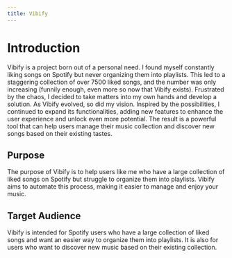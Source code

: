 ```yaml
---
title: Vibify
---
```


# Introduction

Vibify is a project born out of a personal need. I found myself constantly liking songs on Spotify but never organizing them into playlists. This led to a staggering collection of over 7500 liked songs, and the number was only increasing (funnily enough, even more so now that Vibify exists). Frustrated by the chaos, I decided to take matters into my own hands and develop a solution. As Vibify evolved, so did my vision. Inspired by the possibilities, I continued to expand its functionalities, adding new features to enhance the user experience and unlock even more potential. The result is a powerful tool that can help users manage their music collection and discover new songs based on their existing tastes.

## Purpose

The purpose of Vibify is to help users like me who have a large collection of liked songs on Spotify but struggle to organize them into playlists. Vibify aims to automate this process, making it easier to manage and enjoy your music.

## Target Audience

Vibify is intended for Spotify users who have a large collection of liked songs and want an easier way to organize them into playlists. It is also for users who want to discover new music based on their existing collection.